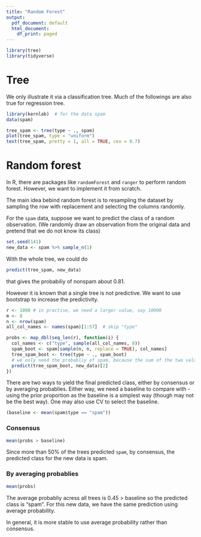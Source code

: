 ```yaml
---
title: "Random Forest"
output:
  pdf_document: default
  html_document:
    df_print: paged
---
```


```r
library(tree)
library(tidyverse)
```


# Tree

We only illustrate it via a classification tree. Much of the followings are also true for regression tree.

```r
library(kernlab)  # for the data spam
data(spam)
```


```r
tree_spam <- tree(type ~ ., spam)
plot(tree_spam, type = "uniform")
text(tree_spam, pretty = 1, all = TRUE, cex = 0.7)
```



# Random forest

In R, there are packages like `randomForest` and `ranger` to perform random forest. However, we want to implement it from scratch.

The main idea bebind random forest is to resampling the dataset by sampling the row with replacement and selecting the columns randomly.


For the `spam` data, suppose we want to predict the class of a random observation.
(We randomly draw an observation from the original data and pretend that we do not know its class)

```r
set.seed(141)
new_data <- spam %>% sample_n(1)
```

With the whole tree, we could do
```r
predict(tree_spam, new_data)
```
that gives the probabiliy of nonspam about 0.81.


However it is known that a single tree is not predictive. We want to use bootstrap to increase the predictivity.

```r
r <- 1000 # in practise, we need a larger value, say 10000
m <- 8
n <- nrow(spam)
all_col_names <- names(spam)[1:57]  # skip "type"

probs <- map_dbl(seq_len(r), function(i) {
  col_names <- c("type", sample(all_col_names, 8))
  spam_boot <- spam[sample(n, n, replace = TRUE), col_names]
  tree_spam_boot <- tree(type ~ ., spam_boot)
  # we only need the probabliy of spam, because the sum of the two values is always 1
  predict(tree_spam_boot, new_data)[2]
})
```

There are two ways to yield the final predicted class, either by consensus or by averaging probablies. Either way, we need a baseline to compare with -
using the prior proportion as the baseline is a simplest way (though may not be the best way). One may also use CV to select the baseline.

```r
(baseline <- mean(spam$type == "spam"))
```



### Consensus

```r
mean(probs > baseline)
```
Since more than 50% of the trees predicted `spam`, by consensus, the predicted class for the new data is spam.

### By averaging probablies

```r
mean(probs)
```

The average probabliy acress all trees is 0.45 > baseline so the predicted class is "spam". For this new data, we have the same prediction using average probability.


In general, it is more stable to use average probability rather than consensus.

